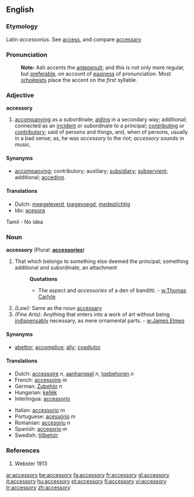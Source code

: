 ==English==
===Etymology===
Latin ''accessorius''. See [[access]], and compare [[accessary]]
===Pronunciation===
:'''Note:''' Ash accents the [[antepenult]]; and this is not only more regular, but [[preferable]], on account of [[easiness]] of pronunciation. Most [[orhoëpists]] place the accent on the ''first'' syllable.
===Adjective===
'''accessory'''
#[[accompanying]] as a subordinate; [[aiding]] in a secondary way; additional; connected as an [[incident]] or subordinate to a principal; [[contributing]] or [[contributory]]; said of persons and things, and, when of persons, usually in a bad sense; as, he was ''accessory'' to the riot; ''accessory'' sounds in music.
====Synonyms====
*[[accompanying]]; contributory; auxiliary; [[subsidiary]]; [[subservient]]; additional; [[acceding]].

====Translations====
*Dutch: [[meegeleverd]], [[toegevoegd]], [[medeplichtig]]
*Ido: [[acesora]]
Tamil - No idea

===Noun===
'''accessory''' (Plural: '''[[accessories]]''')
#That which belongs to something else deemed the principal; something additional and subordinate, an attachment
#:'''Quotations'''
#:*The aspect and ''accessories'' of a den of banditti. - [[w:Thomas Carlyle]]
#''(Law):'' Same as the noun [[accessary]]
#''(Fine Arts):'' Anything that enters into a work of art without being [[indispensably]] necessary, as mere ornamental parts. - [[w:James Elmes]]

====Synonyms====
*[[abettor]]; [[accomplice]]; [[ally]]; [[coadjutor]]

====Translations====
{{top}}
*Dutch: [[accessoire]] ''n'', [[aanhangsel]] ''n'', [[toebehoren]] ''n''
*French: [[accessoire]] ''m''
*German: [[Zubehör]] ''n''
*Hungarian: [[kellék]]
*Interlingua: [[accessorio]]
{{mid}}
*Italian: [[accessorio]] ''m''
*Portuguese: [[acessório]] ''m''
*Romanian: [[accesoriu]] ''n''
*Spanish: [[accesorio]] ''m''
*Swedish: [[tillbehör]]
{{bottom}}

===References===
#Webster 1913

[[ar:accessory]]
[[be:accessory]]
[[fa:accessory]]
[[fr:accessory]]
[[gl:accessory]]
[[it:accessory]]
[[hu:accessory]]
[[pt:accessory]]
[[fi:accessory]]
[[vi:accessory]]
[[tr:accessory]]
[[zh:accessory]]